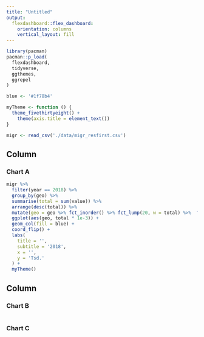```yaml
---
title: "Untitled"
output: 
  flexdashboard::flex_dashboard:
    orientation: columns
    vertical_layout: fill
---
```


```r
library(pacman)
pacman::p_load(
  flexdashboard,
  tidyverse,
  ggthemes,
  ggrepel
)

blue <- '#1f78b4'

myTheme <- function () {
  theme_fivethirtyeight() +
    theme(axis.title = element_text())
}

migr <- read_csv('./data/migr_resfirst.csv')
```

Column {data-width=650}
-----------------------------------------------------------------------

### Chart A

```r
migr %>% 
  filter(year == 2018) %>% 
  group_by(geo) %>% 
  summarise(total = sum(value)) %>% 
  arrange(desc(total)) %>% 
  mutate(geo = geo %>% fct_inorder() %>% fct_lump(20, w = total) %>%  fct_rev()) %>% 
  ggplot(aes(geo, total * 1e-3)) +
  geom_col(fill = blue) +
  coord_flip() +
  labs(
    title = '',
    subtitle = '2018',
    x = '',
    y = 'Tsd.'
  ) +
  myTheme()
```

Column {data-width=350}
-----------------------------------------------------------------------

### Chart B

```r

```

### Chart C

```r

```

